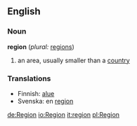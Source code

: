 ==English==

===Noun===
'''region'''  (''plural:'' [[regions]])
#an area, usually smaller than a [[country]]

===Translations===
*Finnish: [[alue]]
*Svenska: en [[region]]

[[de:Region]]
[[io:Region]]
[[it:region]]
[[pl:Region]]